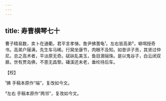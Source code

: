 ```yaml
---
---
---
```

title: 寿曹横琴七十
---







曹子精易数，卖卜在通衢。君平言孝悌，詹尹拂蓍龟¹。左右皆高弟²，噼咡授奇书。高弟户屦满，先生车马稀。行窝坐康节，肉眼不及知。如昔评子贡，其贤过仲尼。总之高术者，平淡原无奇。碔砆乱美玉，鱼目溷骊珠。是以鬼谷子，白云闭双扉。世有贾岛佛，不患无昌黎。磻溪还未老，垂纶待后车。

【校】

¹拂 手稿本原作“端”，复改如今文。

²左右 手稿本原作“两邻”，复改如今文。